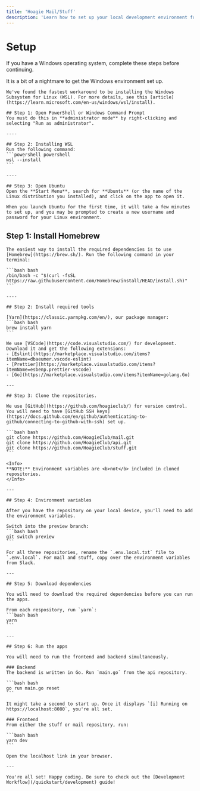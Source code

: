 ```yaml
---
title: 'Hoagie Mail/Stuff'
description: 'Learn how to set up your local development environment for Hoagie Mail and Hoagie Stuff.'
---
```


# Setup

If you have a Windows operating system, complete these steps before continuing.

<AccordionGroup>
  <Accordion title="Windows">
    It is a bit of a nightmare to get the Windows environment set up.

    We've found the fastest workaround to be installing the Windows Subsystem for Linux (WSL). For more details, see this [article](https://learn.microsoft.com/en-us/windows/wsl/install).

    ## Step 1: Open PowerShell or Windows Command Prompt
    You must do this in **administrator mode** by right-clicking and selecting "Run as administrator".

    ----

    ## Step 2: Installing WSL
    Run the following command:
    ```powershell powershell
    wsl --install
    ```

    ----

    ## Step 3: Open Ubuntu
    Open the **Start Menu**, search for **Ubuntu** (or the name of the Linux distribution you installed), and click on the app to open it.

    When you launch Ubuntu for the first time, it will take a few minutes to set up, and you may be prompted to create a new username and password for your Linux environment.

  </Accordion>
</AccordionGroup>

 ## Step 1: Install Homebrew

    The easiest way to install the required dependencies is to use [Homebrew](https://brew.sh/). Run the following command in your terminal:

    ```bash bash
    /bin/bash -c "$(curl -fsSL https://raw.githubusercontent.com/Homebrew/install/HEAD/install.sh)"
    ```

    ----

    ## Step 2: Install required tools

    [Yarn](https://classic.yarnpkg.com/en/), our package manager:
    ```bash bash
    brew install yarn
    ```

    We use [VSCode](https://code.visualstudio.com/) for development. Download it and get the following extensions:
    - [Eslint](https://marketplace.visualstudio.com/items?itemName=dbaeumer.vscode-eslint)
    - [Prettier](https://marketplace.visualstudio.com/items?itemName=esbenp.prettier-vscode)
    - [Go](https://marketplace.visualstudio.com/items?itemName=golang.Go)

    ---

    ## Step 3: Clone the repositories.

    We use [GitHub](https://github.com/hoagieclub/) for version control. You will need to have [GitHub SSH keys](https://docs.github.com/en/github/authenticating-to-github/connecting-to-github-with-ssh) set up.

    ```bash bash
    git clone https://github.com/HoagieClub/mail.git
    git clone https://github.com/HoagieClub/api.git
    git clone https://github.com/HoagieClub/stuff.git
    ```

    <Info>
    **NOTE:** Environment variables are <b>not</b> included in cloned repositories.
    </Info>

    ---

    ## Step 4: Environment variables

    After you have the repository on your local device, you'll need to add the environment variables.

    Switch into the preview branch:
    ```bash bash
    git switch preview
    ```

    For all three repositories, rename the `.env.local.txt` file to `.env.local`. For mail and stuff, copy over the environment variables from Slack. 

    ---
    
    ## Step 5: Download dependencies

    You will need to download the required dependencies before you can run the apps.

    From each respository, run `yarn`:
    ```bash bash
    yarn
    ```

    ---

    ## Step 6: Run the apps

    You will need to run the frontend and backend simultaneously.

    ### Backend
    The backend is written in Go. Run `main.go` from the api repository.

    ```bash bash
    go run main.go reset
    ```

    It might take a second to start up. Once it displays `[i] Running on https://localhost:8080`, you're all set.

    ### Frontend
    From either the stuff or mail repository, run:

    ```bash bash
    yarn dev
    ```

    Open the localhost link in your browser.

    ---

    You're all set! Happy coding. Be sure to check out the [Development Workflow](/quickstart/development) guide!